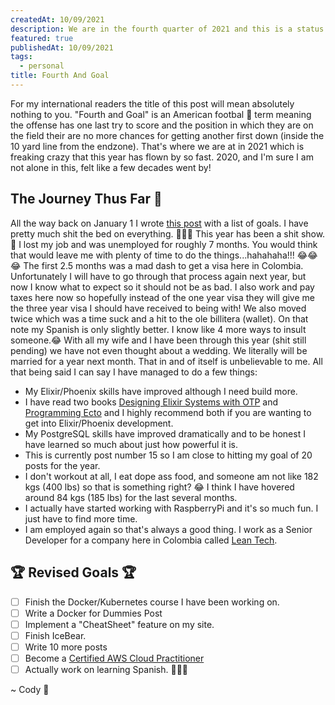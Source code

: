 ```yaml
---
createdAt: 10/09/2021
description: We are in the fourth quarter of 2021 and this is a status report for the year and what I want to accomplish before we ring in 2022.
featured: true
publishedAt: 10/09/2021
tags:
  - personal
title: Fourth And Goal
---
```



For my international readers the title of this post will mean absolutely nothing to you. "Fourth and Goal" is an American footbal 🏈 term meaning the offense has one last try to score and the position in which they are on the field their are no more chances for getting another first down (inside the 10 yard line from the endzone). That's where we are at in 2021 which is freaking crazy that this year has flown by so fast. 2020, and I'm sure I am not alone in this, felt like a few decades went by!

## The Journey Thus Far 🤡

All the way back on January 1 I wrote [this post](https://codybrunner.dev/blog/2021/looking-at-2021-with-2020-vision) with a list of goals. I have pretty much shit the bed on everything. 🤦🏻‍♂️ This year has been a shit show. 💩 I lost my job and was unemployed for roughly 7 months. You would think that would leave me with plenty of time to do the things...hahahaha!!! 😂😂😂 The first 2.5 months was a mad dash to get a visa here in Colombia. Unfortunately I will have to go through that process again next year, but now I know what to expect so it should not be as bad. I also work and pay taxes here now so hopefully instead of the one year visa they will give me the three year visa I should have received to being with! We also moved twice which was a time suck and a hit to the ole billitera (wallet). On that note my Spanish is only slightly better. I know like 4 more ways to insult someone.😂 With all my wife and I have been through this year (shit still pending) we have not even thought about a wedding. We literally will be married for a year next month. That in and of itself is unbelievable to me. All that being said I can say I have managed to do a few things:

- My Elixir/Phoenix skills have improved although I need build more.
- I have read two books [Designing Elixir Systems with OTP](https://pragprog.com/titles/jgotp/designing-elixir-systems-with-otp/) and [Programming Ecto](https://pragprog.com/titles/wmecto/programming-ecto/) and I highly recommend both if you are wanting to get into Elixir/Phoenix development.
- My PostgreSQL skills have improved dramatically and to be honest I have learned so much about just how powerful it is.
- This is currently post number 15 so I am close to hitting my goal of 20 posts for the year.
- I don't workout at all, I eat dope ass food, and someone am not like 182 kgs (400 lbs) so that is something right? 😂 I think I have hovered around 84 kgs (185 lbs) for the last several months.
- I actually have started working with RaspberryPi and it's so much fun. I just have to find more time.
- I am employed again so that's always a good thing. I work as a Senior Developer for a company here in Colombia called [Lean Tech](https://www.leangroup.com/solutions/leantech).

## 🏆 Revised Goals 🏆

- [ ] Finish the Docker/Kubernetes course I have been working on.
- [ ] Write a Docker for Dummies Post
- [ ] Implement a "CheatSheet" feature on my site.
- [ ] Finish IceBear.
- [ ] Write 10 more posts
- [ ] Become a [Certified AWS Cloud Practitioner](https://aws.amazon.com/certification/certified-cloud-practitioner/?ch=cta&cta=header&p=2)
- [ ] Actually work on learning Spanish. 🤦🏻‍♂️

<Signature>~ Cody 🚀</Signature>

